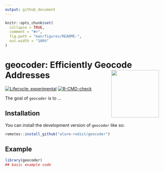 ```yaml
---
output: github_document
---
```


<!-- README.md is generated from README.Rmd. Please edit that file -->

```r
knitr::opts_chunk$set(
  collapse = TRUE,
  comment = "#>",
  fig.path = "man/figures/README-",
  out.width = "100%"
)
```

# **geocoder**: Efficiently Geocode Addresses <img src="man/figures/logo.png" align="right" height="156" />

<!-- badges: start -->
[![Lifecycle: experimental](https://img.shields.io/badge/lifecycle-experimental-orange.svg)](https://lifecycle.r-lib.org/articles/stages.html#experimental)
[![R-CMD-check](https://github.com/alarm-redist/geocoder/actions/workflows/R-CMD-check.yaml/badge.svg)](https://github.com/alarm-redist/geocoder/actions/workflows/R-CMD-check.yaml)
<!-- badges: end -->

The goal of `geocoder` is to ...

## Installation

You can install the development version of `geocoder` like so:

``` r
remotes::install_github("alarm-redist/geocoder")
```

## Example


```r
library(geocoder)
## basic example code
```
